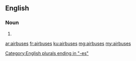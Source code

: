 ==English==

===Noun===
{{head|en|noun plural form}}

# {{plural of|airbus|lang=en}}

[[Category:English plurals ending in "-es"]]

[[ar:airbuses]]
[[fr:airbuses]]
[[ku:airbuses]]
[[mg:airbuses]]
[[my:airbuses]]